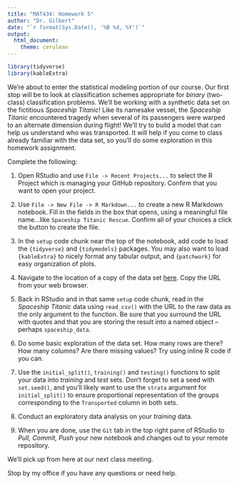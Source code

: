 ```yaml
---
title: "MAT434: Homework 5"
author: "Dr. Gilbert"
date: "`r format(Sys.Date(), '%B %d, %Y')`"
output:
  html_document:
    theme: cerulean
---
```


```r
library(tidyverse)
library(kableExtra)
```

We're about to enter the statistical modeling portion of our course. Our first stop will be to look at classification schemes appropriate for *binary* (two-class) classification problems. We'll be working with a synthetic data set on the fictitious *Spaceship Titanic*! Like its namesake vessel, the *Spaceship Titanic* encountered tragedy when several of its passengers were warped to an alternate dimension during flight! We'll try to build a model that can help us understand who was transported. It will help if you come to class already familiar with the data set, so you'll do some exploration in this homework assignment.

Complete the following:

1. Open RStudio and use `File -> Recent Projects...` to select the R Project which is managing your GitHub repository. Confirm that you want to open your project.

2. Use `File -> New File -> R Markdown...` to create a new R Markdown notebook. Fill in the fields in the box that opens, using a meaningful file name...like `Spaceship Titanic Rescue`. Confirm all of your choices a click the button to create the file.

3. In the `setup` code chunk near the top of the notebook, add code to load the `{tidyverse}` and `{tidymodels}` packages. You may also want to load `{kableExtra}` to nicely format any tabular output, and `{patchwork}` for easy organization of plots.

4. Navigate to the location of a copy of the data set [here](https://raw.githubusercontent.com/agmath/agmath.github.io/master/data/classification/spaceship_titanic.csv). Copy the URL from your web browser. 

5. Back in RStudio and in that same `setup` code chunk, read in the *Spaceship Titanic* data using `read_csv()` with the URL to the raw data as the only argument to the function. Be sure that you surround the URL with quotes and that you are storing the result into a named object -- perhaps `spaceship_data`.

6. Do some basic exploration of the data set. How many rows are there? How many columns? Are there missing values? Try using inline R code if you can.

7. Use the `initial_split()`, `training()` and `testing()` functions to split your data into *training* and *test* sets. Don't forget to set a seed with `set.seed()`, and you'll likely want to use the `strata` argument for `initial_split()` to ensure proportional representation of the groups corresponding to the `Transported` column in both sets.

8. Conduct an exploratory data analysis on your *training* data.

9. When you are done, use the `Git` tab in the top right pane of RStudio to *Pull, Commit, Push* your new notebook and changes out to your remote repository.

We'll pick up from here at our next class meeting.



Stop by my office if you have any questions or need help.